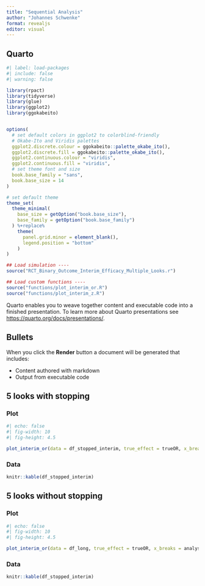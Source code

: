 ```yaml
---
title: "Sequential Analysis"
author: "Johannes Schwenke"
format: revealjs
editor: visual
---
```


## Quarto

```r
#| label: load-packages
#| include: false
#| warning: false

library(rpact)
library(tidyverse)
library(glue)
library(ggplot2)
library(ggokabeito)


options(
  # set default colors in ggplot2 to colorblind-friendly
  # Okabe-Ito and Viridis palettes
  ggplot2.discrete.colour = ggokabeito::palette_okabe_ito(),
  ggplot2.discrete.fill = ggokabeito::palette_okabe_ito(),
  ggplot2.continuous.colour = "viridis",
  ggplot2.continuous.fill = "viridis",
  # set theme font and size
  book.base_family = "sans",
  book.base_size = 14
)

# set default theme
theme_set(
  theme_minimal(
    base_size = getOption("book.base_size"),
    base_family = getOption("book.base_family")
  ) %+replace%
    theme(
      panel.grid.minor = element_blank(),
      legend.position = "bottom"
    )
)

## Load simulation ----
source("RCT_Binary_Outcome_Interim_Efficacy_Multiple_Looks.r")

## Load custom functions ----
source("functions/plot_interim_or.R")
source("functions/plot_interim_z.R")
```


Quarto enables you to weave together content and executable code into a finished presentation. To learn more about Quarto presentations see <https://quarto.org/docs/presentations/>.

## Bullets

When you click the **Render** button a document will be generated that includes:

:::{.incremental}
-   Content authored with markdown
-   Output from executable code
:::

## 5 looks with stopping {.smaller .scrollable}

::: panel-tabset

### Plot

```r
#| echo: false
#| fig-width: 10
#| fig-height: 4.5

plot_interim_or(data = df_stopped_interim, true_effect = trueOR, x_breaks = analyses_nPatients, design = design$typeOfDesign, event_rate = death0, title_suffix = "Stopped at interim")
```

### Data

```r
knitr::kable(df_stopped_interim)
```
:::

## 5 looks without stopping {.smaller .scrollable}

::: panel-tabset

### Plot

```r
#| echo: false
#| fig-width: 10
#| fig-height: 4.5

plot_interim_or(data = df_long, true_effect = trueOR, x_breaks = analyses_nPatients, design = design$typeOfDesign, event_rate = death0, title_suffix = "Not stopped at interim")
```

### Data

```r
knitr::kable(df_stopped_interim)
```
:::
